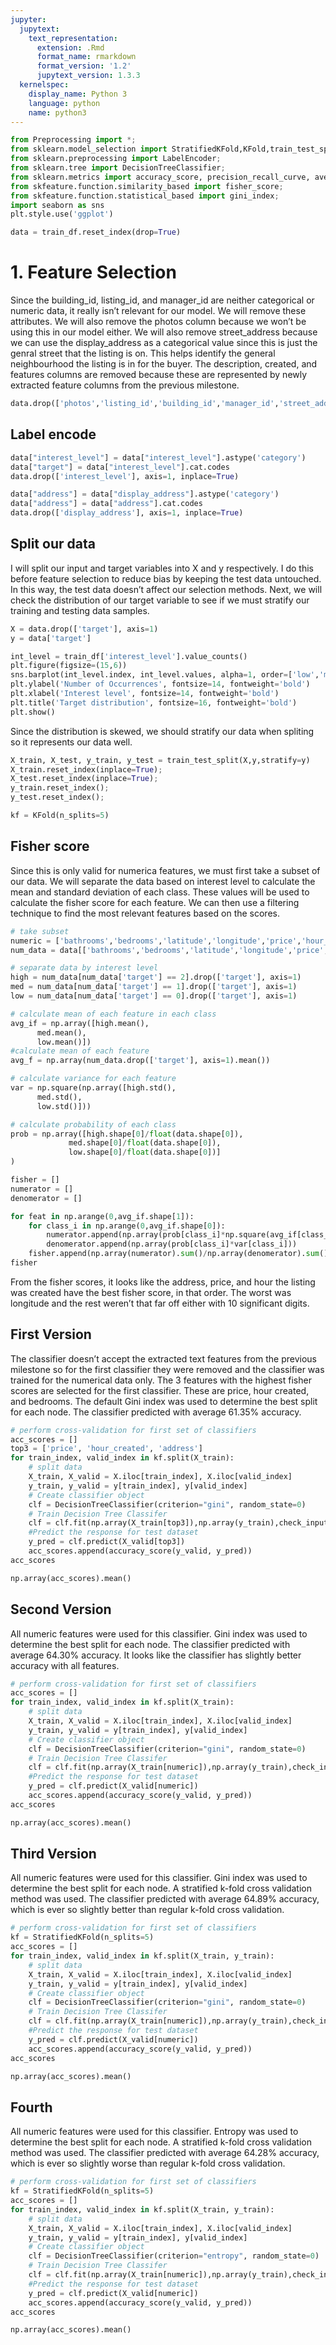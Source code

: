 ```yaml
---
jupyter:
  jupytext:
    text_representation:
      extension: .Rmd
      format_name: rmarkdown
      format_version: '1.2'
      jupytext_version: 1.3.3
  kernelspec:
    display_name: Python 3
    language: python
    name: python3
---
```


```python
from Preprocessing import *;
from sklearn.model_selection import StratifiedKFold,KFold,train_test_split;
from sklearn.preprocessing import LabelEncoder;
from sklearn.tree import DecisionTreeClassifier;
from sklearn.metrics import accuracy_score, precision_recall_curve, average_precision_score;
from skfeature.function.similarity_based import fisher_score;
from skfeature.function.statistical_based import gini_index;
import seaborn as sns
plt.style.use('ggplot')
```

```python
data = train_df.reset_index(drop=True)
```

# 1. Feature Selection

Since the building_id, listing_id, and manager_id are neither categorical or numeric data, it really isn't relevant for our model. We will remove these attributes. We will also remove the photos column because we won't be using this in our model either. We will also remove street_address because we can use the display_address as a categorical value since this is just the genral street that the listing is on. This helps identify the general neighbourhood the listing is in for the buyer. The description, created, and features columns are removed because these are represented by newly extracted feature columns from the previous milestone.

```python
data.drop(['photos','listing_id','building_id','manager_id','street_address','features','description','created'], axis=1, inplace=True)
```

## Label encode

```python
data["interest_level"] = data["interest_level"].astype('category')
data["target"] = data["interest_level"].cat.codes
data.drop(['interest_level'], axis=1, inplace=True)
```

```python
data["address"] = data["display_address"].astype('category')
data["address"] = data["address"].cat.codes
data.drop(['display_address'], axis=1, inplace=True)
```

## Split our data

I will split our input and target variables into X and y respectively. I do this before feature selection to reduce bias by keeping the test data untouched. In this way, the test data doesn't affect our selection methods. Next, we will check the distribution of our target variable to see if we must stratify our training and testing data samples.

```python
X = data.drop(['target'], axis=1)
y = data['target']
```

```python
int_level = train_df['interest_level'].value_counts()
plt.figure(figsize=(15,6))
sns.barplot(int_level.index, int_level.values, alpha=1, order=['low','medium','high'],color=color[0])
plt.ylabel('Number of Occurrences', fontsize=14, fontweight='bold')
plt.xlabel('Interest level', fontsize=14, fontweight='bold')
plt.title('Target distribution', fontsize=16, fontweight='bold')
plt.show()
```

Since the distribution is skewed, we should stratify our data when spliting so it represents our data well.

```python
X_train, X_test, y_train, y_test = train_test_split(X,y,stratify=y)
X_train.reset_index(inplace=True);
X_test.reset_index(inplace=True);
y_train.reset_index();
y_test.reset_index();
```

```python
kf = KFold(n_splits=5)
```

## Fisher score

Since this is only valid for numerica features, we must first take a subset of our data. We will separate the data based on interest level to calculate the mean and standard deviation of each class. These values will be used to calculate the fisher score for each feature. We can then use a filtering technique to find the most relevant features based on the scores. 

```python
# take subset
numeric = ['bathrooms','bedrooms','latitude','longitude','price','hour_created','address']
num_data = data[['bathrooms','bedrooms','latitude','longitude','price','hour_created','address','target']]
```

```python
# separate data by interest level
high = num_data[num_data['target'] == 2].drop(['target'], axis=1)
med = num_data[num_data['target'] == 1].drop(['target'], axis=1)
low = num_data[num_data['target'] == 0].drop(['target'], axis=1)
```

```python
# calculate mean of each feature in each class
avg_if = np.array([high.mean(),
      med.mean(),
      low.mean()])
#calculate mean of each feature
avg_f = np.array(num_data.drop(['target'], axis=1).mean())
```

```python
# calculate variance for each feature
var = np.square(np.array([high.std(),
      med.std(),
      low.std()]))

# calculate probability of each class
prob = np.array([high.shape[0]/float(data.shape[0]),
             med.shape[0]/float(data.shape[0]),
             low.shape[0]/float(data.shape[0])]
)
```

```python
fisher = []
numerator = []
denomerator = []

for feat in np.arange(0,avg_if.shape[1]):
    for class_i in np.arange(0,avg_if.shape[0]):
        numerator.append(np.array(prob[class_i]*np.square(avg_if[class_i][feat]-avg_f[feat])))
        denomerator.append(np.array(prob[class_i]*var[class_i]))      
    fisher.append(np.array(numerator).sum()/np.array(denomerator).sum())
fisher
```

From the fisher scores, it looks like the address, price, and hour the listing was created have the best fisher score, in that order. The worst was longitude and the rest weren't that far off either with 10 significant digits. 


## First Version

The classifier doesn't accept the extracted text features from the previous milestone so for the first classifier they were removed and the classifier was trained for the numerical data only. The 3 features with the highest fisher scores are selected for the first classifier. These are price, hour created, and bedrooms. The default Gini index was used to determine the best split for each node. The classifier predicted with average 61.35% accuracy.

```python
# perform cross-validation for first set of classifiers
acc_scores = []
top3 = ['price', 'hour_created', 'address']
for train_index, valid_index in kf.split(X_train):
    # split data
    X_train, X_valid = X.iloc[train_index], X.iloc[valid_index]
    y_train, y_valid = y[train_index], y[valid_index]
    # Create classifier object
    clf = DecisionTreeClassifier(criterion="gini", random_state=0)
    # Train Decision Tree Classifer
    clf = clf.fit(np.array(X_train[top3]),np.array(y_train),check_input=False)
    #Predict the response for test dataset
    y_pred = clf.predict(X_valid[top3])
    acc_scores.append(accuracy_score(y_valid, y_pred))
acc_scores
```

```python
np.array(acc_scores).mean()
```

## Second Version

All numeric features were used for this classifier. Gini index was used to determine the best split for each node. The classifier predicted with average 64.30% accuracy. It looks like the classifier has slightly better accuracy with all features.

```python
# perform cross-validation for first set of classifiers
acc_scores = []
for train_index, valid_index in kf.split(X_train):
    # split data
    X_train, X_valid = X.iloc[train_index], X.iloc[valid_index]
    y_train, y_valid = y[train_index], y[valid_index]
    # Create classifier object
    clf = DecisionTreeClassifier(criterion="gini", random_state=0)
    # Train Decision Tree Classifer
    clf = clf.fit(np.array(X_train[numeric]),np.array(y_train),check_input=False)
    #Predict the response for test dataset
    y_pred = clf.predict(X_valid[numeric])
    acc_scores.append(accuracy_score(y_valid, y_pred))
acc_scores
```

```python
np.array(acc_scores).mean()
```

## Third Version

All numeric features were used for this classifier. Gini index was used to determine the best split for each node. A stratified k-fold cross validation method was used. The classifier predicted with average 64.89% accuracy, which is ever so slightly better than regular k-fold cross validation.

```python
# perform cross-validation for first set of classifiers
kf = StratifiedKFold(n_splits=5)
acc_scores = []
for train_index, valid_index in kf.split(X_train, y_train):
    # split data
    X_train, X_valid = X.iloc[train_index], X.iloc[valid_index]
    y_train, y_valid = y[train_index], y[valid_index]
    # Create classifier object
    clf = DecisionTreeClassifier(criterion="gini", random_state=0)
    # Train Decision Tree Classifer
    clf = clf.fit(np.array(X_train[numeric]),np.array(y_train),check_input=False)
    #Predict the response for test dataset
    y_pred = clf.predict(X_valid[numeric])
    acc_scores.append(accuracy_score(y_valid, y_pred))
acc_scores
```

```python
np.array(acc_scores).mean()
```

## Fourth

All numeric features were used for this classifier. Entropy was used to determine the best split for each node. A stratified k-fold cross validation method was used. The classifier predicted with average 64.28% accuracy, which is ever so slightly worse than regular k-fold cross validation.

```python
# perform cross-validation for first set of classifiers
kf = StratifiedKFold(n_splits=5)
acc_scores = []
for train_index, valid_index in kf.split(X_train, y_train):
    # split data
    X_train, X_valid = X.iloc[train_index], X.iloc[valid_index]
    y_train, y_valid = y[train_index], y[valid_index]
    # Create classifier object
    clf = DecisionTreeClassifier(criterion="entropy", random_state=0)
    # Train Decision Tree Classifer
    clf = clf.fit(np.array(X_train[numeric]),np.array(y_train),check_input=False)
    #Predict the response for test dataset
    y_pred = clf.predict(X_valid[numeric])
    acc_scores.append(accuracy_score(y_valid, y_pred))
acc_scores
```

```python
np.array(acc_scores).mean()
```

